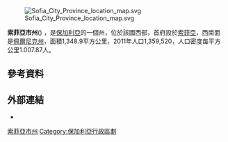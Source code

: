 {{Infobox settlement
| name                    = 索菲亞市州
| native_name             = Област София-град
| native_name_lang        = bul<!-- ISO 639-2 code e.g. "bul" for Bulgarian. If more than one, use {{lang}} instead -->
| settlement_type         = [[保加利亞行政區劃|州]]
| image_skyline           = 
| image_alt               = 
| image_caption           = 
| image_flag              = 
| image_seal              = 
| image_map               = Sofia-Capital in Bulgaria.svg
| map_alt                 = 
| map_caption             = Location of Sofia City Province in Bulgaria
| pushpin_map             = 
| pushpin_map_alt         = 
| pushpin_mapsize         = 
| pushpin_map_caption     = 
| coordinates             = 
| coor_pinpoint           = 
| coordinates_footnotes   = 
| subdivision_type        = 國家
| subdivision_name        = [[保加利亞|保加利亞]]
| established_title       = 
| established_date        = 
| seat_type               = 首府
| seat                    = [[索菲亞|索菲亞]]
| parts_type              = [[Municipalities_of_Bulgaria|Municipalities]]
| parts_style             = para
| p1                      = 
| leader_party            = 
| leader_title            = 
| leader_name             = 
| area_footnotes          = 
| area_total_km2          = 1,344
| area_note               = 
| elevation_footnotes     = 
| elevation_m             = 
| population_footnotes    = <ref name="nsi.bg">{{Cite web|title=ПРЕДВАРИТЕЛНА ОЦЕНКА ЗА БРОЯ НА НАСЕЛЕНИЕТО НА БЪЛГАРИЯ КЪМ 7 СЕПТЕМВРИ 2021 ГОДИНА|url=https://www.nsi.bg/sites/default/files/files/pressreleases/Census2021_predvaritelna_ocenka.pdf|website=www.nsi.bg|date=6 January 2022|access-date=6 January 2022|archive-date=2022-03-02|archive-url=https://web.archive.org/web/20220302025912/https://nsi.bg/sites/default/files/files/pressreleases/Census2021_predvaritelna_ocenka.pdf|dead-url=no}}</ref>
| population_total        = 1,480,830
| population_as_of        = September 2021
| population_est          = 
| pop_est_as_of           = 
| population_density_km2  = auto
| population_demonym      = 
| population_note         = 
| timezone1               = [[Eastern_European_Time|EET]]
| utc_offset1             = +2
| timezone1_DST           = [[Eastern_European_Summer_Time|EEST]]
| utc_offset1_DST         = +3
| postal_code_type        = 
| postal_code             = 
| area_code_type          = 
| area_code               = 
| blank_name_sec1         = [[Vehicle_registration_plates_of_Bulgaria|License plate]]
| blank_info_sec1         = C, CA, CB
| website                 = 
| footnotes               = 
}}
[[Image:Sofia_City_Province_location_map.svg|right]]

'''索菲亞市州'''({{lang-bg|Област София-град|translit=Oblast Sofiya-grad}}) ，是[[保加利亞|保加利亞]]的一個州，位於該國西部，首府設於[[索菲亞|索菲亞]]，西南面是[[佩爾尼克州|佩爾尼克州]]，面積1,348.9平方公里，2011年人口1,359,520，人口密度每平方公里1.007.87人。

==參考資料==
<references />

== 外部連結 ==
* {{commons category inline|Sofia City Province}}

{{Bulgaria-geo-stub}}
{{Authority control}}
[[Category:索菲亞市州|]]
[[Category:保加利亞行政區劃|Category:保加利亞行政區劃]]